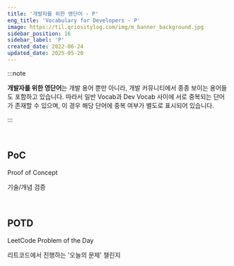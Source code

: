 ```yaml
---
title: '개발자를 위한 영단어 - P'
eng_title: 'Vocabulary for Developers - P'
image: https://til.qriositylog.com/img/m_banner_background.jpg
sidebar_position: 16
sidebar_label: 'P'
created_date: 2022-06-24
updated_date: 2025-05-20
---
```


:::note

**개발자를 위한 영단어**는 개발 용어 뿐만 아니라, 개발 커뮤니티에서 종종 보이는 용어들도 포함하고 있습니다. 따라서 일반 Vocab과 Dev Vocab 사이에 서로 중복되는 단어가 존재할 수 있으며, 이 경우 해당 단어에 중복 여부가 별도로 표시되어 있습니다.

:::


<SearchBar />
<br />

## PoC

Proof of Concept

기술/개념 검증

<br />

## POTD

LeetCode Problem of the Day

리트코드에서 진행하는 '오늘의 문제' 챌린지
